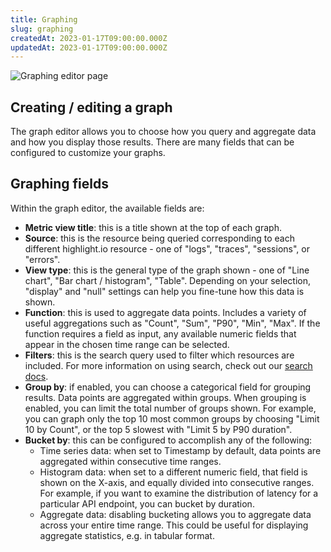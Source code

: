 ```yaml
---
title: Graphing
slug: graphing
createdAt: 2023-01-17T09:00:00.000Z
updatedAt: 2023-01-17T09:00:00.000Z
---
```


![Graphing editor page](/images/docs/graphing/graphing_editor_view.png)

## Creating / editing a graph

The graph editor allows you to choose how you query and aggregate data and how you display those results. There are many fields that can be configured to customize your graphs.

## Graphing fields

Within the graph editor, the available fields are:

-   **Metric view title**: this is a title shown at the top of each graph.
-   **Source**: this is the resource being queried corresponding to each different highlight.io resource - one of "logs", "traces", "sessions", or "errors".
-   **View type**: this is the general type of the graph shown - one of "Line chart", "Bar chart / histogram", "Table". Depending on your selection, "display" and "null" settings can help you fine-tune how this data is shown.
-   **Function**: this is used to aggregate data points. Includes a variety of useful aggregations such as "Count", "Sum", "P90", "Min", "Max". If the function requires a field as input, any available numeric fields that appear in the chosen time range can be selected.
-   **Filters**: this is the search query used to filter which resources are included. For more information on using search, check out our [search docs](../../6_product-features/3_general-features/search.md).
-   **Group by**: if enabled, you can choose a categorical field for grouping results. Data points are aggregated within groups. When grouping is enabled, you can limit the total number of groups shown. For example, you can graph only the top 10 most common groups by choosing "Limit 10 by Count", or the top 5 slowest with "Limit 5 by P90 duration".
-   **Bucket by**: this can be configured to accomplish any of the following:
    -   Time series data: when set to Timestamp by default, data points are aggregated within consecutive time ranges.
    -   Histogram data: when set to a different numeric field, that field is shown on the X-axis, and equally divided into consecutive ranges. For example, if you want to examine the distribution of latency for a particular API endpoint, you can bucket by duration.
    -   Aggregate data: disabling bucketing allows you to aggregate data across your entire time range. This could be useful for displaying aggregate statistics, e.g. in tabular format.
